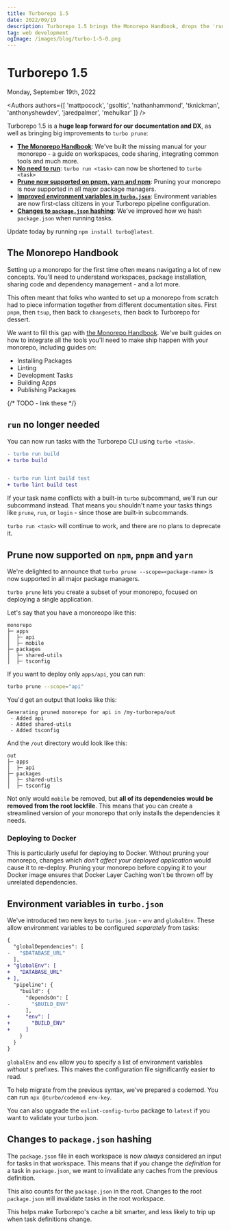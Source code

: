 ```yaml
---
title: Turborepo 1.5
date: 2022/09/19
description: Turborepo 1.5 brings the Monorepo Handbook, drops the 'run' command, improves pruning, and much more!
tag: web development
ogImage: /images/blog/turbo-1-5-0.png
---
```


# Turborepo 1.5


<div className="text-sm mt-2 text-center text-gray-500 dark:text-gray-400">Monday, September 19th, 2022</div>

<Authors authors={[ 'mattpocock', 'gsoltis', 'nathanhammond', 'tknickman', 'anthonyshewdev', 'jaredpalmer', 'mehulkar' ]} />

Turborepo 1.5 is a **huge leap forward for our documentation and DX**, as well as bringing big improvements to `turbo prune`:

- [**The Monorepo Handbook**](#the-monorepo-handbook): We've built the missing manual for your monorepo - a guide on workspaces, code sharing, integrating common tools and much more.
- [**No need to run**](#run-no-longer-needed): `turbo run <task>` can now be shortened to `turbo <task>`
- [**Prune now supported on pnpm, yarn and npm**](#prune-now-supported-on-npm-pnpm-and-yarn): Pruning your monorepo is now supported in all major package managers.
- [**Improved environment variables in `turbo.json`**](#environment-variables-in-turbojson): Environment variables are now first-class citizens in your Turborepo pipeline configuration.
- [**Changes to `package.json` hashing**](#changes-to-packagejson-hashing): We've improved how we hash `package.json` when running tasks.

Update today by running `npm install turbo@latest`.

## The Monorepo Handbook

Setting up a monorepo for the first time often means navigating a lot of new concepts. You'll need to understand workspaces, package installation, sharing code and dependency management - and a lot more.

This often meant that folks who wanted to set up a monorepo from scratch had to piece information together from different documentation sites. First `pnpm`, then `tsup`, then back to `changesets`, then back to Turborepo for dessert.

We want to fill this gap with [the Monorepo Handbook](/docs/handbook). We've built guides on how to integrate all the tools you'll need to make ship happen with your monorepo, including guides on:

- Installing Packages
- Linting
- Development Tasks
- Building Apps
- Publishing Packages

{/* TODO - link these */}

## `run` no longer needed

You can now run tasks with the Turborepo CLI using `turbo <task>`.

```diff
- turbo run build
+ turbo build


- turbo run lint build test
+ turbo lint build test
```

If your task name conflicts with a built-in `turbo` subcommand, we'll run our subcommand instead. That means you shouldn't name your tasks things like `prune`, `run`, or `login` - since those are built-in subcommands.

`turbo run <task>` will continue to work, and there are no plans to deprecate it.

## Prune now supported on `npm`, `pnpm` and `yarn`

We're delighted to announce that `turbo prune --scope=<package-name>` is now supported in all major package managers.

`turbo prune` lets you create a subset of your monorepo, focused on deploying a single application.

Let's say that you have a monoreopo like this:

```
monorepo
├─ apps
│  ├─ api
│  ├─ mobile
├─ packages
│  ├─ shared-utils
│  ├─ tsconfig
```

If you want to deploy only `apps/api`, you can run:

```bash
turbo prune --scope="api"
```

You'd get an output that looks like this:

```
Generating pruned monorepo for api in /my-turborepo/out
 - Added api
 - Added shared-utils
 - Added tsconfig
```

And the `/out` directory would look like this:

```
out
├─ apps
│  ├─ api
├─ packages
│  ├─ shared-utils
│  ├─ tsconfig
```

Not only would `mobile` be removed, but **all of its dependencies would be removed from the root lockfile**. This means that you can create a streamlined version of your monorepo that only installs the dependencies it needs.

### Deploying to Docker

This is particularly useful for deploying to Docker. Without pruning your monorepo, changes which _don't affect your deployed application_ would cause it to re-deploy. Pruning your monorepo before copying it to your Docker image ensures that Docker Layer Caching won't be thrown off by unrelated dependencies.

## Environment variables in `turbo.json`

We've introduced two new keys to `turbo.json` - `env` and `globalEnv`. These allow environment variables to be configured _separately_ from tasks:

```diff filename="turbo.json"
{
  "globalDependencies": [
-   "$DATABASE_URL"
  ],
+ "globalEnv": [
+   "DATABASE_URL"
+ ],
  "pipeline": {
    "build": {
      "dependsOn": [
-       "$BUILD_ENV"
      ],
+     "env": [
+       "BUILD_ENV"
+     ]
    }
  }
}
```

`globalEnv` and `env` allow you to specify a list of environment variables _without_ `$` prefixes. This makes the configuration file significantly easier to read.

To help migrate from the previous syntax, we've prepared a codemod. You can run `npx @turbo/codemod env-key`.

You can also upgrade the `eslint-config-turbo` package to `latest` if you want to validate your turbo.json.

## Changes to `package.json` hashing

The `package.json` file in each workspace is now _always_ considered an input for tasks in that workspace. This means that if you change the _definition_ for a task in `package.json`, we want to invalidate any caches from the previous definition.

This also counts for the `package.json` in the root. Changes to the root `package.json` will invalidate tasks in the root workspace.

This helps make Turborepo's cache a bit smarter, and less likely to trip up when task definitions change.
